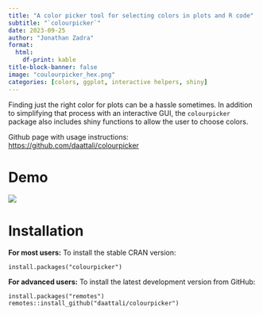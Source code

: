 ```yaml
---
title: "A color picker tool for selecting colors in plots and R code"
subtitle: "`colourpicker`"
date: 2023-09-25
author: "Jonathan Zadra"
format:
  html:
    df-print: kable
title-block-banner: false
image: "coulourpicker_hex.png"
categories: [colors, ggplot, interactive helpers, shiny]
---
```


Finding just the right color for plots can be a hassle sometimes. In addition to simplifying that process with an interactive GUI, the `colourpicker` package also includes shiny functions to allow the user to choose colors.

Github page with usage instructions: <https://github.com/daattali/colourpicker>

# Demo

[![](https://github.com/daattali/colourpicker/blob/master/inst/img/plothelper-demo.gif?raw=true)](Plothelper%20Demo)

# Installation

**For most users:** To install the stable CRAN version:

```         
install.packages("colourpicker")
```

**For advanced users:** To install the latest development version from GitHub:

```         
install.packages("remotes")
remotes::install_github("daattali/colourpicker")
```
